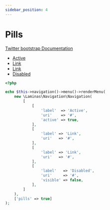 ```yaml
---
sidebar_position: 4
---
```



# Pills

[Twitter bootstrap Documentation](https://getbootstrap.com/docs/4.5/components/navs/#pills)

<Tabs>
<TabItem value="result" label="Result" default><HtmlCode bootstrapVersion="4.5"><ul class="nav nav-pills">
    <li class=" nav-item">
        <a class="nav-link active" href="#">Active</a>
    </li>
    <li class="nav-item">
        <a class="nav-link" href="#">Link</a>
    </li>
    <li class="nav-item">
        <a class="nav-link" href="#">Link</a>
    </li>
    <li class="nav-item">
        <a class="nav-link disabled" href="#" tabindex="-1" aria-disabled="true">Disabled</a>
    </li>
</ul></HtmlCode></TabItem>
<TabItem value="source" label="Source">

```php
<?php

echo $this->navigation()->menu()->renderMenu(
    new \Laminas\Navigation\Navigation(
        [
            [
                'label'  => 'Active',
                'uri'    => '#',
                'active' => true,
            ],
            [
                'label' => 'Link',
                'uri'   => '#',
            ],
            [
                'label' => 'Link',
                'uri'   => '#',
            ],
            [
                'label'   => 'Disabled',
                'uri'     => '#',
                'visible' => false,
            ],
        ]
    ),
    ['pills' => true]
);

```

</TabItem>
</Tabs>
